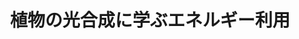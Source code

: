 ﻿---
title: "植物の光合成に学ぶエネルギー利用"
category: "環境・社会理工学院"
vol: "23"
interviewee: "坂田 忠良 "
url: ""
tags: []
pdf: "23-2.pdf"
facephoto: ""
career: ""
preface: "自然界において、主に植物によって行われている光合成。そのメカニズムは非常に複雑なものですが、ごく簡単に「太陽光のエネルギーにによって、水と二酸化炭素から炭水化物などの有機物を合成すること」と言うことができるでしょう。植物は太陽光のエネルギーを化学結合のエネルギーとして蓄えているのです。これは、植物による太陽エネルギー変換とも言えます。人類が太陽エネルギーを変換して利用するための一つの方法として、人工的な光合成のシステムを確立することが挙げられます。今回伺った坂田では、この「人工光合成」を目指した研究をされています。"
---
